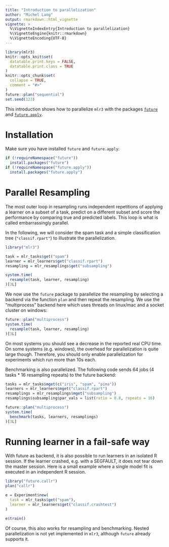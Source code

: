 ```yaml
---
title: "Introduction to parallelization"
author: "Michel Lang"
output: rmarkdown::html_vignette
vignette: >
  %\VignetteIndexEntry{Introduction to parallelization}
  %\VignetteEngine{knitr::rmarkdown}
  %\VignetteEncoding{UTF-8}
---
```


```r
library(mlr3)
knitr::opts_knit$set(
  datatable.print.keys = FALSE,
  datatable.print.class = TRUE
)
knitr::opts_chunk$set(
  collapse = TRUE,
  comment = "#>"
)
future::plan("sequential")
set.seed(123)
```

This introduction shows how to parallelize `mlr3` with the packages [`future`](https://cran.r-project.org/package=future) and [`future.apply`](https://cran.r-project.org/package=future.apply).

# Installation

Make sure you have installed `future` and `future.apply`:

```r
if (!requireNamespace("future"))
  install.packages("future")
if (!requireNamespace("future.apply"))
  install.packages("future.apply")
```

# Parallel Resampling

The most outer loop in resampling runs independent repetitions of applying a learner on a subset of a task, predict on a different subset and score the performance by comparing true and predicted labels.
This loop is what is called embarrassingly parallel.

In the following, we will consider the spam task and a simple classification tree (`"classif.rpart"`) to illustrate the parallelization.

```r
library("mlr3")

task = mlr_tasks$get("spam")
learner = mlr_learners$get("classif.rpart")
resampling = mlr_resamplings$get("subsampling")

system.time(
  resample(task, learner, resampling)
)[3L]
```

We now use the `future` package to parallelize the resampling by selecting a backend via the function `plan` and then repeat the resampling.
We use the "multiprocess" backend here which uses threads on linux/mac and a socket cluster on windows:

```r
future::plan("multiprocess")
system.time(
  resample(task, learner, resampling)
)[3L]
```

On most systems you should see a decrease in the reported real CPU time.
On some systems (e.g. windows), the overhead for parallelization is quite large though.
Therefore, you should only enable parallelization for experiments which run more than 10s each.

Benchmarking is also parallelized. The following code sends 64 jobs (4 tasks * 16 resampling repeats) to the future backend:

```r
tasks = mlr_tasks$mget(c("iris", "spam", "pima"))
learners = mlr_learners$mget("classif.rpart")
resamplings = mlr_resamplings$mget("subsampling")
resamplings$subsampling$par_vals = list(ratio = 0.8, repeats = 16)

future::plan("multiprocess")
system.time(
  benchmark(tasks, learners, resamplings)
)[3L]
```

# Running learner in a fail-safe way

With future as backend, it is also possible to run learners in an isolated R session.
If the learner crashed, e.g. with a SEGFAULT, it does not tear down the master session.
Here is a small example where a single model fit is executed in an independent R session.

```r
library("future.callr")
plan("callr")

e = Experiment$new(
  task = mlr_tasks$get("spam"),
  learner = mlr_learners$get("classif.crashtest")
)

e$train()
```

Of course, this also works for resampling and benchmarking.
Nested parallelization is not yet implemented in `mlr3`, although `future` already supports it.
